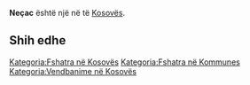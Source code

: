 {{Fshat në 
 | Emri                = Neçac
 | EmriAlt                = 
 | NAME_SHORT_FORM=      
 | NAME_GENERIC=      
 | NAME_SORT_NAME_RO=      NECAC
 | FULL_NAME_RO = Neçac
 | FULL_NAME_ND_RO=Necac
 | SORT_NAME_RG=NECAC
 | FULL_NAME_RG=Neçac
 | FULL_NAME_ND_RG=Necac
 | SRP_NAME_SHORT_FORM=      
 | SRP_NAME_GENERIC=      
 | SRP_NAME_SORT_NAME_RO=      
 | SRP_FULL_NAME_RO = 
 | SRP_FULL_NAME_ND_RO=
 | SRP_SORT_NAME_RG=
 | SRP_FULL_NAME_RG=
 | SRP_FULL_NAME_ND_RG=
 | Emri (Rasa dhanore) = 
 | Figura              = 
 | Shteti              = Kosovo
 | Komuna              = 
 | Kodi postar         = 
 | Sipërfaqja          = 

 | Popullsia           = 

 | Regj. i popullsisë  = 
 | Dend. e popullsisë  = 
 | Faqja zyrtare       = 
 <!--- Koordinatat ----> 
 | Gjerësia            = 42.171111
 | Gjatësia            = 21.301667
 | Lartësia            = 
}}
'''Neçac''' është një [[]] në [[]] të [[Kosovës]].

<!-- == Gjeografia == -->
<!-- == Historia == -->
<!-- == Demografia == -->
== Shih edhe ==
{{Komuna }}
{{Kosovo-Administrata-Cung}}

[[Kategoria:Fshatra në Kosovës]]
[[Kategoria:Fshatra në Kommunes ]]
[[Kategoria:Vendbanime në Kosovës]]